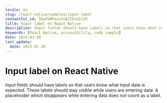 ```yaml
---
locale: en
slug: /react-native/samples/input-label
contentful_id: 5GwPkMPezuYu81T8sQIoJh
title: Input label on React Native
description: Input fields should have labels so that users know what input data is expected.
keywords: [React Native, accessibility, code sample]
date: 2023-01-30
last_update:
  date: 2023-01-30
---
```


# Input label on React Native

Input fields should have labels so that users know what input data is expected. These labels should stay visible while users are entering data. A placeholder which disappears while entering data does not count as a label.

<CodeSample id="input-label" platform="react-native" locale="en"/>
